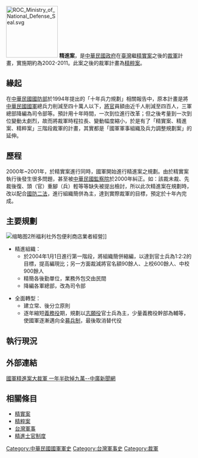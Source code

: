 [[File:ROC_Ministry_of_National_Defense_Seal.svg|140px]]
'''精進案'''，是[[中華民國政府|中華民國政府]]在[[臺灣|臺灣]]繼[[精實案|精實案]]之後的[[裁軍|裁軍]]計畫，實施期約為2002-2011。此案之後的裁軍計畫為[[精粹案|精粹案]]。

==緣起==
在[[中華民國國防部|中華民國國防部]]於1994年提出的「十年兵力規劃」相關報告中，原本計畫是將[[中華民國國軍|中華民國國軍]]總兵力削減至四十萬人以下，[[將官|將官]]員額由近千人削減至四百人，三軍總部降編為司令部等。預計用十年時間，一次到位進行改革；但之後考量到一次到位變動太劇烈，故而將裁軍時程拉長、變動幅度縮小，於是有了「精實案、精進案、精粹案」三階段裁軍的計畫，其實都是「國軍軍事組織及兵力調整規劃案」的延伸。

==歷程==
2000年~2001年，於精實案進行同時，國軍開始進行精進案之規劃。由於精實案執行後發生很多問題，甚至被[[中華民國監察院|中華民國監察院]]於2000年糾正。如：該裁未裁、先裁後復、頭（官）重腳（兵）輕等等缺失被提出檢討，所以此次精進案在規劃時，改以配合[[國防二法|國防二法]]，進行組織簡併為主，達到實際裁軍的目標，預定於十年內完成。

==主要規劃==
[[File:FamilyMart_in_No.188_Armed_Forces_Camp_Supply_Station_20121006.jpg|缩略图]]2所福利社外包便利商店業者經營]]
*精進組織：
**於2004年1月1日進行第一階段，將組織簡併縮編，以達到官士兵為1:2:2的目標，提高編現比；另一方面裁減將官名額90餘人、上校600餘人、中校900餘人
**精簡各後勤單位，業務外包交由民間
**降編各軍總部，改為司令部

*全面轉型：
**建立常、後分立原則
**逐年縮短[[義務役|義務役]]期，規劃以[[志願役|志願役]]官士兵為主，少量義務役幹部為輔等，使國軍逐漸邁向全[[募兵制|募兵制]]，最後取消替代役

==執行現況==


==外部連結==
[http://www.matsu.idv.tw/topicdetail.php?f=1&t=16853&p=1 國軍精進案大裁軍 一年半砍掉九萬--中廣新聞網 ]

==相關條目==
*[[精實案|精實案]]
*[[精粹案|精粹案]]
*[[台灣軍事|台灣軍事]]
*[[精進士官制度|精進士官制度]]

{{中華民國軍事}}
[[Category:中華民國國軍軍史|Category:中華民國國軍軍史]]
[[Category:台灣軍事史|Category:台灣軍事史]]
[[Category:裁軍|Category:裁軍]]